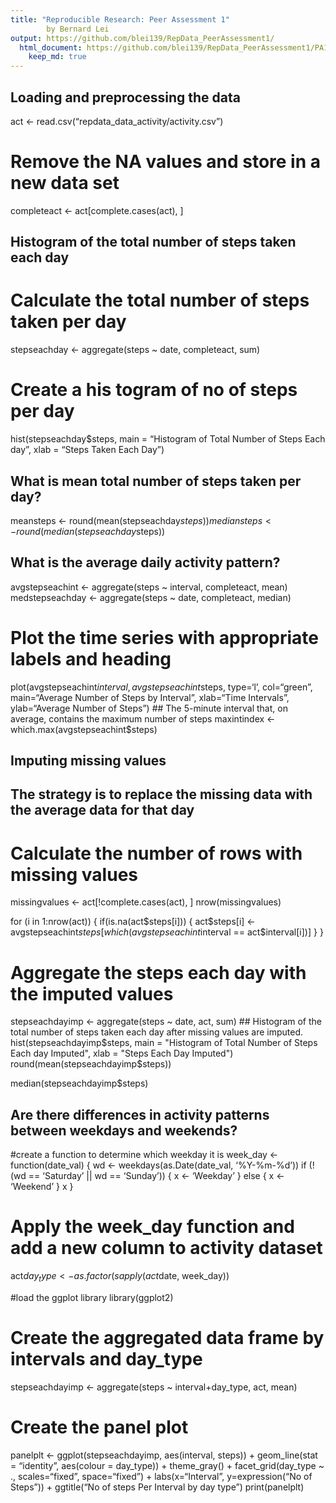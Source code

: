 ```yaml
---
title: "Reproducible Research: Peer Assessment 1"
        by Bernard Lei
output: https://github.com/blei139/RepData_PeerAssessment1/
  html_document: https://github.com/blei139/RepData_PeerAssessment1/PA1_template.html
    keep_md: true
---
```


## Loading and preprocessing the data
act <- read.csv("repdata_data_activity/activity.csv")

# Remove the NA values and store in a new data set
completeact <- act[complete.cases(act), ]

##    Histogram of the total number of steps taken each day
# Calculate the total number of steps taken per day
stepseachday <- aggregate(steps ~ date, completeact, sum)

# Create a his togram of no of steps per day
hist(stepseachday$steps, main = "Histogram of Total Number of Steps Each day", xlab = "Steps Taken Each Day")

## What is mean total number of steps taken per day?
meansteps <- round(mean(stepseachday$steps))
mediansteps <- round(median(stepseachday$steps))

## What is the average daily activity pattern?
avgstepseachint <- aggregate(steps ~ interval, completeact, mean)
medstepseachday <- aggregate(steps ~ date, completeact, median)

# Plot the time series with appropriate labels and heading
plot(avgstepseachint$interval, avgstepseachint$steps, type='l', col="green", main="Average Number of Steps by Interval", xlab="Time Intervals", ylab="Average Number of Steps")
##    The 5-minute interval that, on average, contains the maximum number of steps
maxintindex <- which.max(avgstepseachint$steps)


## Imputing missing values
## The strategy is to replace the missing data with the average data for that day
# Calculate the number of rows with missing values
missingvalues <- act[!complete.cases(act), ]
nrow(missingvalues)

for (i in 1:nrow(act)) {
    if(is.na(act$steps[i])) {
        act$steps[i] <- avgstepseachint$steps[which(avgstepseachint$interval == act$interval[i])] 
    }
}

# Aggregate the steps each day with the imputed values
stepseachdayimp <- aggregate(steps ~ date, act, sum)
##    Histogram of the total number of steps taken each day after missing values are imputed.
hist(stepseachdayimp$steps, main = "Histogram of Total Number of Steps Each day Imputed", xlab = "Steps Each Day Imputed")
round(mean(stepseachdayimp$steps))

median(stepseachdayimp$steps)

## Are there differences in activity patterns between weekdays and weekends?
#create a function to determine which weekday it is
week_day <- function(date_val) {
    wd <- weekdays(as.Date(date_val, '%Y-%m-%d'))
    if  (!(wd == 'Saturday' || wd == 'Sunday')) {
        x <- 'Weekday'
    } else {
        x <- 'Weekend'
    }
    x
}

# Apply the week_day function and add a new column to activity dataset
act$day_type <- as.factor(sapply(act$date, week_day))

#load the ggplot library
library(ggplot2)

# Create the aggregated data frame by intervals and day_type
stepseachdayimp <- aggregate(steps ~ interval+day_type, act, mean)

# Create the panel plot
panelplt <- ggplot(stepseachdayimp, aes(interval, steps)) +
    geom_line(stat = "identity", aes(colour = day_type)) +
    theme_gray() +
    facet_grid(day_type ~ ., scales="fixed", space="fixed") +
    labs(x="Interval", y=expression("No of Steps")) +
    ggtitle("No of steps Per Interval by day type")
print(panelplt)
